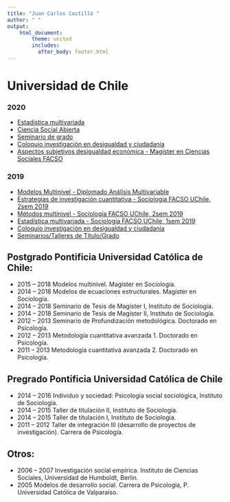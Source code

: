 ---
title: "Juan Carlos Castillo "
author: " "
output:
    html_document:
        theme: united
        includes:
          after_body: footer.html
---

# Universidad de Chile

### 2020

- [Estadística multivariada](https://multivariada.netlify.app/)
- [Ciencia Social Abierta](https://cienciasocialabierta.netlify.com/)
- [Seminario de grado](seminarios_2020.html)
- [Coloquio investigación en desigualdad y ciudadanía](coloquio-inv-2020.html)
- [Aspectos subjetivos desigualdad económica - Magister en Ciencias Sociales FACSO](documents/magister-facso-2020/magister_web.html)

### 2019

- [Modelos Multinivel - Diplomado Análisis Multivariable](documents/diplomado_multinivel/mlm-dip.html)
- [Estrategias de investigación cuantitativa - Sociología FACSO UChile, 2sem 2019](https://estrategias-ic.netlify.com/)
- [Métodos multinivel - Sociología FACSO UChile, 2sem 2019](https://multinivel.netlify.com/)
- [Estadística multivariada - Sociología FACSO UChile, 1sem 2019](https://juancarloscastillo.github.io/metsoc-facsouchile/index.html)
- [Coloquio investigación en desigualdad y ciudadanía](coloquio-inv.html)
- [Seminarios/Talleres  de Título/Grado](seminarios-talleres.html)

## Postgrado Pontificia Universidad Católica de Chile:

- 2015 – 2018        Modelos multinivel. Magíster en Sociología.
-  2014 – 2018           Modelos de ecuaciones estructurales. Magíster en Sociología.
-  2014 – 2018    Seminario de Tesis de Magíster I, Instituto de Sociología.
-  2014 – 2018    Seminario de Tesis de Magíster II, Instituto de Sociología.
-  2012 – 2013   Seminario de Profundización metodológica. Doctorado en Psicología.
-  2012 – 2013   Metodología cuantitativa avanzada 1. Doctorado en Psicología.
-  2011 – 2013   Metodología cuantitativa avanzada 2. Doctorado en Psicología.

## Pregrado Pontificia Universidad Católica de Chile

-  2014 – 2016 Individuo y sociedad: Psicología social sociológica, Instituto de Sociología.
-  2014 – 2015  Taller de titulación II, Instituto de Sociología.
-  2014 – 2015  Taller de titulación I, Instituto de Sociología.
-  2011 – 2012  Taller de integración III (desarrollo de proyectos de investigación). Carrera de Psicología.


## Otros:
-  2006   –   2007   Investigación     social   empírica.   Instituto   de   Ciencias   Sociales,   Universidad   de Humboldt, Berlin.
-  2005 Modelos de desarrollo social. Carrera de Psicología, P. Universidad Católica de Valparaíso.

<br/>

<br/>
